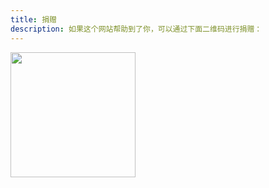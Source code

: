 ```yaml
---
title: 捐赠
description: 如果这个网站帮助到了你，可以通过下面二维码进行捐赠：
---
```


<p>
  <img
    src="https://dl.deno.js.cn/buy-me-a-coffee-wechat.png"
    width="200"
    height="200"
    alt=""
  />
</p>